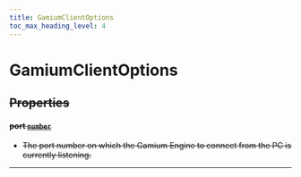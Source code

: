 ```yaml
---
title: GamiumClientOptions
toc_max_heading_level: 4
---
```


# GamiumClientOptions <s generated />

## Properties <s generated />

#### port [`number`]( https://developer.mozilla.org/en-US/docs/Web/JavaScript/Reference/Global_Objects/Number) <s generated />

- The port number on which the Gamium Engine to connect from the PC is currently listening.

<hr class="solid" />  <s generated />

